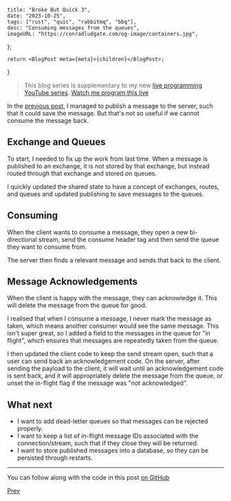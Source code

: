     title: "Broke But Quick 3",
    date: "2023-10-25",
    tags: ["rust", "quic", "rabbitmq", "bbq"],
    desc: "Consuming messages from the queues",
    imageURL: "https://conradludgate.com/og-image/containers.jpg",
};

    return <BlogPost meta={meta}>{children}</BlogPost>;
}

> This blog series is supplementary to my new [live programming YouTube series](https://www.youtube.com/playlist/PLviKKZqzhk18R69OM7EtMHGrKXCHHfdfl).
> [Watch me program this live](https://youtu.be/76zgCIgqMJM)

In the [previous post](/posts/bbq2), I managed to publish a message to the server, such that it could save the message.
But that's not so useful if we cannot consume the message back.

## Exchange and Queues

To start, I needed to fix up the work from last time. When a message is published to an exchange,
it is not stored by that exchange, but instead routed through that exchange and stored on queues.

I quickly updated the shared state to have a concept of exchanges, routes, and queues and updated publishing to save messages to the queues.

## Consuming

When the client wants to consume a message, they open a new bi-directional stream, send the consume header tag and then send the queue they
want to consume from.

The server then finds a relevant message and sends that back to the client.

## Message Acknowledgements

When the client is happy with the message, they can acknowledge it. This will delete the message from the queue for good.

I realised that when I consume a message, I never mark the message as taken, which means another consumer would see the same message.
This isn't super great, so I added a field to the messages in the queue for "in flight", which ensures that messages are repeatedly
taken from the queue.

I then updated the client code to keep the send stream open, such that a user can send back an acknowledgement code.
On the server, after sending the payload to the client, it will wait until an acknowledgement code is sent back,
and it will appropriately delete the message from the queue, or unset the in-flight flag if the message was "not acknowledged".

## What next

* I want to add dead-letter queues so that messages can be rejected properly.
* I want to keep a list of in-flight message IDs associated with the connection/stream, such that if they close they will be returned.
* I want to store published messages into a database, so they can be persisted through restarts.

---

You can follow along with the code in this post [on GitHub](https://github.com/conradludgate/broke-but-quick/tree/883dd684e341670457b90f1737431a09e4a31f9f)

[Prev](/posts/bbq2)
